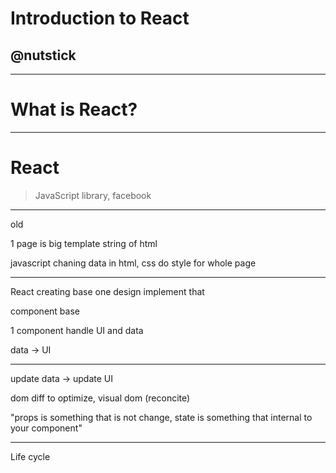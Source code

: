 # Introduction to React

## @nutstick

---

# What is React?

---

# React

> JavaScript library, facebook

---

old

1 page is big template string of html

javascript chaning data in html, css do style for whole page

----

React creating base one design implement that

component base

1 component handle UI and data

data -> UI

----

update data -> update UI

dom diff to optimize, visual dom (reconcite)

"props is something that is not change, state is something that internal to your component"

----

Life cycle